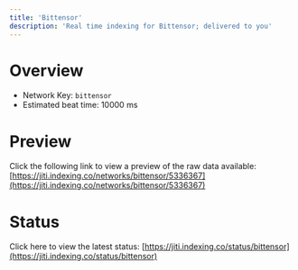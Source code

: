 ```yaml
---
title: 'Bittensor'
description: 'Real time indexing for Bittensor; delivered to you'
---
```


# Overview
- Network Key: `bittensor`
- Estimated beat time: 10000 ms

# Preview
Click the following link to view a preview of the raw data available: [https://jiti.indexing.co/networks/bittensor/5336367](https://jiti.indexing.co/networks/bittensor/5336367)

# Status
Click here to view the latest status: [https://jiti.indexing.co/status/bittensor](https://jiti.indexing.co/status/bittensor)
